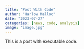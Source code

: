 ```yaml
---
title: "Post With Code"
author: "Harlow Malloc"
date: "2023-07-27"
categories: [news, code, analysis]
image: "image.jpg"
---
```


This is a post with executable code.
